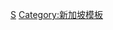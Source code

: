 {{Catnav|頁面分類|總類|維基百科模板|條目信息與編輯模板|小作品模板|地理小作品模板|亞洲小作品模板|東南亞小作品模板}}

[[Category:東南亞小作品模板|S]]
[[Category:新加坡模板|Category:新加坡模板]]